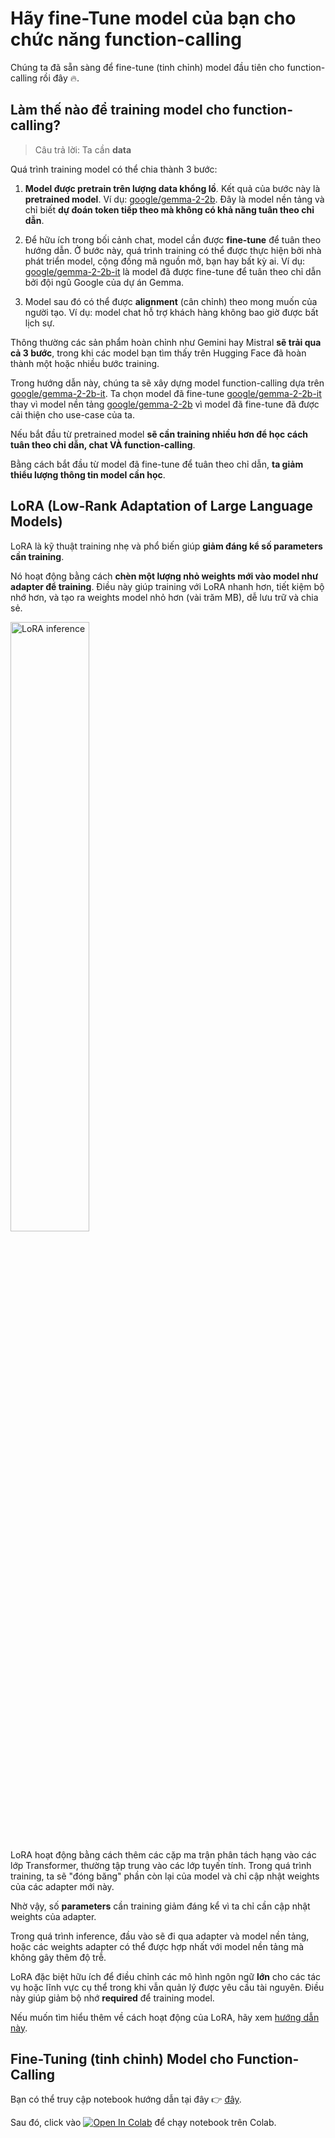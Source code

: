 # Hãy fine-Tune model của bạn cho chức năng function-calling

Chúng ta đã sẵn sàng để fine-tune (tinh chỉnh) model đầu tiên cho function-calling rồi đây 🔥.

## Làm thế nào để training model cho function-calling?

> Câu trả lời: Ta cần **data**

Quá trình training model có thể chia thành 3 bước:

1. **Model được pretrain trên lượng data khổng lồ**. Kết quả của bước này là **pretrained model**. Ví dụ: [google/gemma-2-2b](https://huggingface.co/google/gemma-2-2b). Đây là model nền tảng và chỉ biết **dự đoán token tiếp theo mà không có khả năng tuân theo chỉ dẫn**.

2. Để hữu ích trong bối cảnh chat, model cần được **fine-tune** để tuân theo hướng dẫn. Ở bước này, quá trình training có thể được thực hiện bởi nhà phát triển model, cộng đồng mã nguồn mở, bạn hay bất kỳ ai. Ví dụ: [google/gemma-2-2b-it](https://huggingface.co/google/gemma-2-2b-it) là model đã được fine-tune để tuân theo chỉ dẫn bởi đội ngũ Google của dự án Gemma.

3. Model sau đó có thể được **alignment** (cân chỉnh) theo mong muốn của người tạo. Ví dụ: model chat hỗ trợ khách hàng không bao giờ được bất lịch sự.

Thông thường các sản phẩm hoàn chỉnh như Gemini hay Mistral **sẽ trải qua cả 3 bước**, trong khi các model bạn tìm thấy trên Hugging Face đã hoàn thành một hoặc nhiều bước training.

Trong hướng dẫn này, chúng ta sẽ xây dựng model function-calling dựa trên [google/gemma-2-2b-it](https://huggingface.co/google/gemma-2-2b-it). Ta chọn model đã fine-tune [google/gemma-2-2b-it](https://huggingface.co/google/gemma-2-2b-it) thay vì model nền tảng [google/gemma-2-2b](https://huggingface.co/google/gemma-2-2b) vì model đã fine-tune đã được cải thiện cho use-case của ta.

Nếu bắt đầu từ pretrained model **sẽ cần training nhiều hơn để học cách tuân theo chỉ dẫn, chat VÀ function-calling**.

Bằng cách bắt đầu từ model đã fine-tune để tuân theo chỉ dẫn, **ta giảm thiểu lượng thông tin model cần học**.

## LoRA (Low-Rank Adaptation of Large Language Models)

LoRA là kỹ thuật training nhẹ và phổ biến giúp **giảm đáng kể số parameters cần training**.

Nó hoạt động bằng cách **chèn một lượng nhỏ weights mới vào model như adapter để training**. Điều này giúp training với LoRA nhanh hơn, tiết kiệm bộ nhớ hơn, và tạo ra weights model nhỏ hơn (vài trăm MB), dễ lưu trữ và chia sẻ.

<img src="https://huggingface.co/datasets/agents-course/course-images/resolve/main/en/unit1/blog_multi-lora-serving_LoRA.gif" alt="LoRA inference" width="50%"/>

LoRA hoạt động bằng cách thêm các cặp ma trận phân tách hạng vào các lớp Transformer, thường tập trung vào các lớp tuyến tính. Trong quá trình training, ta sẽ "đóng băng" phần còn lại của model và chỉ cập nhật weights của các adapter mới này.

Nhờ vậy, số **parameters** cần training giảm đáng kể vì ta chỉ cần cập nhật weights của adapter.

Trong quá trình inference, đầu vào sẽ đi qua adapter và model nền tảng, hoặc các weights adapter có thể được hợp nhất với model nền tảng mà không gây thêm độ trễ.

LoRA đặc biệt hữu ích để điều chỉnh các mô hình ngôn ngữ **lớn** cho các tác vụ hoặc lĩnh vực cụ thể trong khi vẫn quản lý được yêu cầu tài nguyên. Điều này giúp giảm bộ nhớ **required** để training model.

Nếu muốn tìm hiểu thêm về cách hoạt động của LoRA, hãy xem [hướng dẫn này](https://huggingface.co/learn/nlp-course/chapter11/4?fw=pt).

## Fine-Tuning (tinh chỉnh) Model cho Function-Calling

Bạn có thể truy cập notebook hướng dẫn tại đây 👉 [đây](https://huggingface.co/agents-course/notebooks/blob/main/bonus-unit1/bonus-unit1.ipynb).

Sau đó, click vào [![Open In Colab](https://colab.research.google.com/assets/colab-badge.svg)](https://colab.research.google.com/#fileId=https://huggingface.co/agents-course/notebooks/blob/main/bonus-unit1/bonus-unit1.ipynb) để chạy notebook trên Colab.